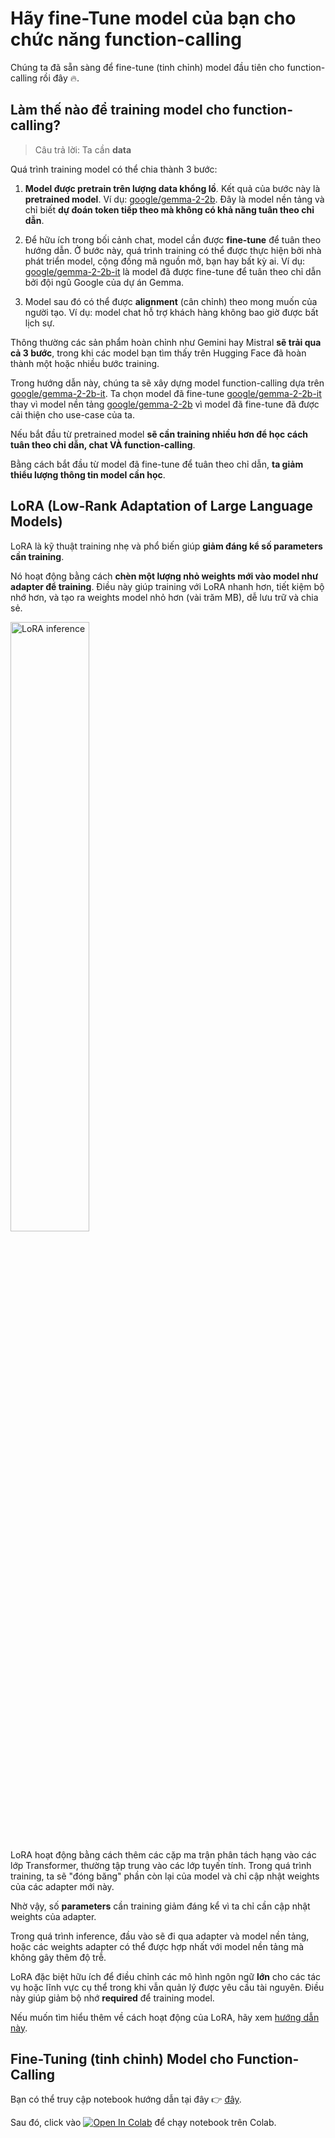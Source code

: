 # Hãy fine-Tune model của bạn cho chức năng function-calling

Chúng ta đã sẵn sàng để fine-tune (tinh chỉnh) model đầu tiên cho function-calling rồi đây 🔥.

## Làm thế nào để training model cho function-calling?

> Câu trả lời: Ta cần **data**

Quá trình training model có thể chia thành 3 bước:

1. **Model được pretrain trên lượng data khổng lồ**. Kết quả của bước này là **pretrained model**. Ví dụ: [google/gemma-2-2b](https://huggingface.co/google/gemma-2-2b). Đây là model nền tảng và chỉ biết **dự đoán token tiếp theo mà không có khả năng tuân theo chỉ dẫn**.

2. Để hữu ích trong bối cảnh chat, model cần được **fine-tune** để tuân theo hướng dẫn. Ở bước này, quá trình training có thể được thực hiện bởi nhà phát triển model, cộng đồng mã nguồn mở, bạn hay bất kỳ ai. Ví dụ: [google/gemma-2-2b-it](https://huggingface.co/google/gemma-2-2b-it) là model đã được fine-tune để tuân theo chỉ dẫn bởi đội ngũ Google của dự án Gemma.

3. Model sau đó có thể được **alignment** (cân chỉnh) theo mong muốn của người tạo. Ví dụ: model chat hỗ trợ khách hàng không bao giờ được bất lịch sự.

Thông thường các sản phẩm hoàn chỉnh như Gemini hay Mistral **sẽ trải qua cả 3 bước**, trong khi các model bạn tìm thấy trên Hugging Face đã hoàn thành một hoặc nhiều bước training.

Trong hướng dẫn này, chúng ta sẽ xây dựng model function-calling dựa trên [google/gemma-2-2b-it](https://huggingface.co/google/gemma-2-2b-it). Ta chọn model đã fine-tune [google/gemma-2-2b-it](https://huggingface.co/google/gemma-2-2b-it) thay vì model nền tảng [google/gemma-2-2b](https://huggingface.co/google/gemma-2-2b) vì model đã fine-tune đã được cải thiện cho use-case của ta.

Nếu bắt đầu từ pretrained model **sẽ cần training nhiều hơn để học cách tuân theo chỉ dẫn, chat VÀ function-calling**.

Bằng cách bắt đầu từ model đã fine-tune để tuân theo chỉ dẫn, **ta giảm thiểu lượng thông tin model cần học**.

## LoRA (Low-Rank Adaptation of Large Language Models)

LoRA là kỹ thuật training nhẹ và phổ biến giúp **giảm đáng kể số parameters cần training**.

Nó hoạt động bằng cách **chèn một lượng nhỏ weights mới vào model như adapter để training**. Điều này giúp training với LoRA nhanh hơn, tiết kiệm bộ nhớ hơn, và tạo ra weights model nhỏ hơn (vài trăm MB), dễ lưu trữ và chia sẻ.

<img src="https://huggingface.co/datasets/agents-course/course-images/resolve/main/en/unit1/blog_multi-lora-serving_LoRA.gif" alt="LoRA inference" width="50%"/>

LoRA hoạt động bằng cách thêm các cặp ma trận phân tách hạng vào các lớp Transformer, thường tập trung vào các lớp tuyến tính. Trong quá trình training, ta sẽ "đóng băng" phần còn lại của model và chỉ cập nhật weights của các adapter mới này.

Nhờ vậy, số **parameters** cần training giảm đáng kể vì ta chỉ cần cập nhật weights của adapter.

Trong quá trình inference, đầu vào sẽ đi qua adapter và model nền tảng, hoặc các weights adapter có thể được hợp nhất với model nền tảng mà không gây thêm độ trễ.

LoRA đặc biệt hữu ích để điều chỉnh các mô hình ngôn ngữ **lớn** cho các tác vụ hoặc lĩnh vực cụ thể trong khi vẫn quản lý được yêu cầu tài nguyên. Điều này giúp giảm bộ nhớ **required** để training model.

Nếu muốn tìm hiểu thêm về cách hoạt động của LoRA, hãy xem [hướng dẫn này](https://huggingface.co/learn/nlp-course/chapter11/4?fw=pt).

## Fine-Tuning (tinh chỉnh) Model cho Function-Calling

Bạn có thể truy cập notebook hướng dẫn tại đây 👉 [đây](https://huggingface.co/agents-course/notebooks/blob/main/bonus-unit1/bonus-unit1.ipynb).

Sau đó, click vào [![Open In Colab](https://colab.research.google.com/assets/colab-badge.svg)](https://colab.research.google.com/#fileId=https://huggingface.co/agents-course/notebooks/blob/main/bonus-unit1/bonus-unit1.ipynb) để chạy notebook trên Colab.